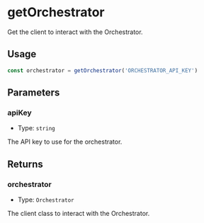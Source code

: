 # getOrchestrator

Get the client to interact with the Orchestrator.

## Usage

```typescript copy
const orchestrator = getOrchestrator('ORCHESTRATOR_API_KEY')
```

## Parameters

### apiKey

- Type: `string`

The API key to use for the orchestrator.

## Returns

### orchestrator

- Type: `Orchestrator`

The client class to interact with the Orchestrator.
